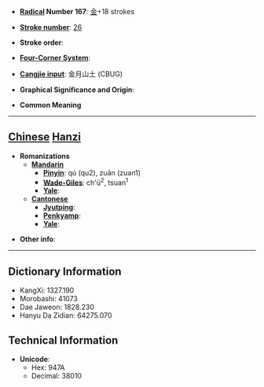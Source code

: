 * '''[[Wiktionary:Chinese radical index| Radical]] Number 167''': [[Wiktionary:Chinese radical index 金|金]]+18 strokes

* '''[[Wiktionary:Chinese total strokes index|Stroke number]]''': [[Wiktionary:Chinese total strokes index 26|26]]

* '''Stroke order''': 

* '''[[Wiktionary:Chinese four corner index|Four-Corner System]]''': 

* '''[[Wiktionary:Chinese Cangjie index|Cangjie input]]''': 金月山土 (CBUG)

* '''Graphical Significance and Origin''': 

* '''Common Meaning'''

----

== [[Chinese]] [[Hanzi]] ==

* '''Romanizations'''
** '''[[Mandarin]]'''
*** '''[[Pinyin]]''': qú (qu2), zuān (zuan1)
*** '''[[Wade-Giles]]''': ch'ü<sup>2</sup>, tsuan<sup>1</sup>
*** '''[[Yale]]''': 
** '''[[Cantonese]]'''
*** '''[[Jyutping]]''':
*** '''[[Penkyamp]]''': 
*** '''[[Yale]]''': 

* '''Other info''': 

----

== Dictionary Information ==

* KangXi: 1327.190
* Morobashi: 41073
* Dae Jaweon: 1828.230
* Hanyu Da Zidian: 64275.070

== Technical Information ==

* '''Unicode''':
** Hex: 947A
** Decimal: 38010